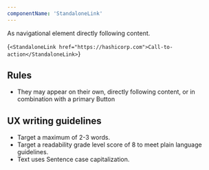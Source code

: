 ```yaml
---
componentName: 'StandaloneLink'
---
```


As navigational element directly following content.

<LiveComponent>{`<StandaloneLink href="https://hashicorp.com">Call-to-action</StandaloneLink>`}</LiveComponent>

<UsageDetails packageJson={packageJson} />

<PropsTable props={componentProps} />

## Rules

- They may appear on their own, directly following content, or in combination with a primary Button

## UX writing guidelines

- Target a maximum of 2-3 words.
- Target a readability grade level score of 8 to meet plain language guidelines.
- Text uses Sentence case capitalization.
